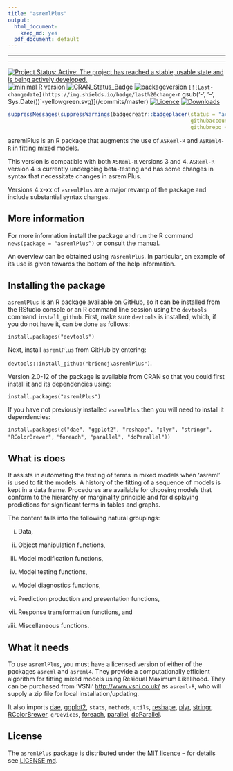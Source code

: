 ```yaml
---
title: "asremlPlus"
output:
  html_document:
    keep_md: yes
  pdf_document: default
---
```

 
---
 
 
---
 

 
[![Project Status: Active:  The project has reached a stable, usable state and is being actively developed.](http://www.repostatus.org/badges/latest/active.svg)](http://www.repostatus.org/#active)
[![minimal R version](https://img.shields.io/badge/R%3E%3D-2.10.0-6666ff.svg)](https://cran.r-project.org/)
[![CRAN_Status_Badge](http://www.r-pkg.org/badges/version/asremlPlus)](https://cran.r-project.org/package=asremlPlus)
[![packageversion](https://img.shields.io/badge/Package%20version-4.0.27-orange.svg?style=flat-square)]()
`[![Last-changedate](https://img.shields.io/badge/last%20change-`r gsub('-', '--', Sys.Date())`-yellowgreen.svg)](/commits/master)
[![Licence](https://img.shields.io/github/license/mashape/apistatus.svg)](http://choosealicense.com/licenses/mit/)
[![Downloads](https://cranlogs.r-pkg.org/badges/last-week/asremlPlus)](commits/master)
```r
suppressMessages(suppressWarnings(badgecreatr::badgeplacer(status = "active", 
                                                           githubaccount = "briencj",
                                                           githubrepo = "asremlPlus")))
```


asremlPlus is an R package that augments the use of `ASReml-R` and `ASReml4-R` in fitting mixed models.

This version is compatible with both `ASReml-R` versions 3 and 4. `ASReml-R` version 4 is currently undergoing beta-testing and 
has some changes in syntax that necessitate changes in asremlPlus. 

Versions 4.x-xx of `asremlPlus` are a major revamp of the package and include substantial syntax changes. 

## More information

For more information install the package and run the R command `news(package = “asremlPlus”)` or consult the [manual](./inst/doc/asremlPlus-manual.pdf). 

An overview can be obtained using `?asremlPlus`. In particular, an example of its use is given towards the bottom of the help information.

## Installing the package

`asremlPlus` is an R package available on GitHub, so it can be installed from the RStudio console or an R command line session using the `devtools` command `install_github`. First, make sure `devtools` is installed, which, if you do not have it, can be done as follows:

`install.packages("devtools")`

Next, install `asremlPlus` from GitHub by entering:

`devtools::install_github("briencj\asremlPlus")`.

Version 2.0-12 of the package is available from CRAN so that you could first install it and its dependencies using:

`install.packages("asremlPlus")`


If you have not previously installed `asremlPlus` then you will need to install it dependencies:

`install.packages(c("dae", "ggplot2", "reshape", "plyr", "stringr", "RColorBrewer", `
`                   "foreach", "parallel", "doParallel"))`

## What is does

It assists in automating the testing of terms in mixed models when 'asreml' is used 
to fit the models. A history of the fitting of a sequence of models is kept in a data frame. 
Procedures are available for choosing models that conform to the hierarchy or marginality principle 
and for displaying predictions for significant terms in tables and graphs. 

The content falls into the following natural groupings: 

(i) Data, 

(ii) Object manipulation functions, 

(iii) Model modification functions, 

(iv) Model testing functions, 

(v) Model diagnostics functions, 

(vi) Prediction production and presentation functions, 

(vii) Response transformation functions, and 

(viii) Miscellaneous functions. 
  
## What it needs  
  
To use `asremlPlus`, you must have a licensed version of either of the packages `asreml` and `asreml4`. 
They provide a computationally efficient algorithm for fitting mixed models using Residual Maximum 
  Likelihood. They can be purchased from 'VSNi' <http://www.vsni.co.uk/> as `asreml-R`, 
  who will supply a zip file for local installation/updating.
  
  It also imports [dae](<https://CRAN.R-project.org/package=dae>), [ggplot2](<https://CRAN.R-project.org/package=ggplot2>), `stats`, `methods`, `utils`, [reshape](<https://CRAN.R-project.org/package=reshape>), [plyr](<https://CRAN.R-project.org/package=plyr>), [stringr](<https://CRAN.R-project.org/package=stringr>), [RColorBrewer](<https://CRAN.R-project.org/package=RColorBrewer>), `grDevices`, 
[foreach](<https://CRAN.R-project.org/package=foreach>), [parallel](<https://CRAN.R-project.org/package=parallel>), [doParallel](<https://CRAN.R-project.org/package=doParallel>).

## License

The `asremlPlus` package is distributed under the [MIT licence](<https://opensource.org/licenses/MIT>) -- for details see [LICENSE.md](https://github.com/briencj/asremlPlus/blob/master/LICENSE.md).

